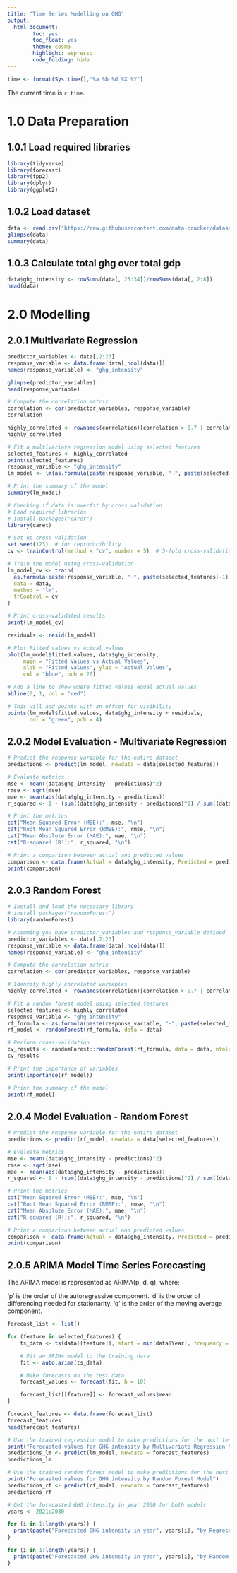 ---
title: "Time Series Modelling on GHG"
output: 
  html_document:
        toc: yes
        toc_float: yes
        theme: cosmo
        highlight: espresso
        code_folding: hide
---


```{r echo=FALSE}
time <- format(Sys.time(),"%a %b %d %X %Y")
```

The current time is `r time`.

# 1.0 Data Preparation
## 1.0.1 Load required libraries

```{r message=FALSE, warning=FALSE}
library(tidyverse)
library(forecast)
library(fpp2)
library(dplyr)
library(ggplot2)
```

## 1.0.2 Load dataset

```{r}
data <- read.csv("https://raw.githubusercontent.com/data-cracker/datasets/main/MasterDataSet.csv")
glimpse(data)
summary(data)
```

## 1.0.3 Calculate total ghg over total gdp

```{r}
data$ghg_intensity <- rowSums(data[, 25:34])/rowSums(data[, 2:8])
head(data)
```

# 2.0 Modelling
## 2.0.1 Multivariate Regression

```{r}
predictor_variables <- data[,2:23]
response_variable <- data.frame(data[,ncol(data)])
names(response_variable) <- "ghg_intensity"

glimpse(predictor_variables)
head(response_variable)

# Compute the correlation matrix
correlation <- cor(predictor_variables, response_variable)
correlation

highly_correlated <- rownames(correlation)[correlation > 0.7 | correlation < -0.7]
highly_correlated

# Fit a multivariate regression model using selected features
selected_features <- highly_correlated
print(selected_features)
response_variable <- "ghg_intensity"
lm_model <- lm(as.formula(paste(response_variable, "~", paste(selected_features[-1], collapse = " + "))), data = data)

# Print the summary of the model
summary(lm_model)

# Checking if data is overfit by cross validation
# Load required libraries
# install.packages("caret")
library(caret)

# Set up cross-validation
set.seed(123)  # for reproducibility
cv <- trainControl(method = "cv", number = 5)  # 5-fold cross-validation

# Train the model using cross-validation
lm_model_cv <- train(
  as.formula(paste(response_variable, "~", paste(selected_features[-1], collapse = " + "))),
  data = data,
  method = "lm",
  trControl = cv
)

# Print cross-validated results
print(lm_model_cv)

residuals <- resid(lm_model)

# Plot Fitted values vs Actual values
plot(lm_model$fitted.values, data$ghg_intensity,
     main = "Fitted Values vs Actual Values",
     xlab = "Fitted Values", ylab = "Actual Values",
     col = "blue", pch = 20)

# Add a line to show where fitted values equal actual values
abline(0, 1, col = "red")

# This will add points with an offset for visibility
points(lm_model$fitted.values, data$ghg_intensity + residuals,
       col = "green", pch = 4)

```

## 2.0.2 Model Evaluation - Multivariate Regression

```{r}
# Predict the response variable for the entire dataset
predictions <- predict(lm_model, newdata = data[selected_features])

# Evaluate metrics
mse <- mean((data$ghg_intensity - predictions)^2)
rmse <- sqrt(mse)
mae <- mean(abs(data$ghg_intensity - predictions))
r_squared <- 1 - (sum((data$ghg_intensity - predictions)^2) / sum((data$ghg_intensity - mean(data$ghg_intensity))^2))

# Print the metrics
cat("Mean Squared Error (MSE):", mse, "\n")
cat("Root Mean Squared Error (RMSE):", rmse, "\n")
cat("Mean Absolute Error (MAE):", mae, "\n")
cat("R-squared (R²):", r_squared, "\n")

# Print a comparison between actual and predicted values
comparison <- data.frame(Actual = data$ghg_intensity, Predicted = predictions)
print(comparison)
```

## 2.0.3 Random Forest

```{r}
# Install and load the necessary library
# install.packages("randomForest")
library(randomForest)

# Assuming you have predictor_variables and response_variable defined
predictor_variables <- data[,2:23]
response_variable <- data.frame(data[,ncol(data)])
names(response_variable) <- "ghg_intensity"

# Compute the correlation matrix
correlation <- cor(predictor_variables, response_variable)

# Identify highly correlated variables
highly_correlated <- rownames(correlation)[correlation > 0.7 | correlation < -0.7]

# Fit a random forest model using selected features
selected_features <- highly_correlated
response_variable <- "ghg_intensity"
rf_formula <- as.formula(paste(response_variable, "~", paste(selected_features[-1], collapse = " + ")))
rf_model <- randomForest(rf_formula, data = data)

# Perform cross-validation
cv_results <- randomForest::randomForest(rf_formula, data = data, nfold = 5)
cv_results

# Print the importance of variables
print(importance(rf_model))

# Print the summary of the model
print(rf_model)
```

## 2.0.4 Model Evaluation - Random Forest

```{r}
# Predict the response variable for the entire dataset
predictions <- predict(rf_model, newdata = data[selected_features])

# Evaluate metrics
mse <- mean((data$ghg_intensity - predictions)^2)
rmse <- sqrt(mse)
mae <- mean(abs(data$ghg_intensity - predictions))
r_squared <- 1 - (sum((data$ghg_intensity - predictions)^2) / sum((data$ghg_intensity - mean(data$ghg_intensity))^2))

# Print the metrics
cat("Mean Squared Error (MSE):", mse, "\n")
cat("Root Mean Squared Error (RMSE):", rmse, "\n")
cat("Mean Absolute Error (MAE):", mae, "\n")
cat("R-squared (R²):", r_squared, "\n")

# Print a comparison between actual and predicted values
comparison <- data.frame(Actual = data$ghg_intensity, Predicted = predictions)
print(comparison)
```

## 2.0.5 ARIMA Model Time Series Forecasting

The ARIMA model is represented as ARIMA(p, d, q), where:

'p' is the order of the autoregressive component.
'd' is the order of differencing needed for stationarity.
'q' is the order of the moving average component.

```{r}
forecast_list <- list()

for (feature in selected_features) {
    ts_data <- ts(data[[feature]], start = min(data$Year), frequency = 1)

    # Fit an ARIMA model to the training data
    fit <- auto.arima(ts_data)

    # Make forecasts on the test data
    forecast_values <- forecast(fit, h = 10)

    forecast_list[[feature]] <- forecast_values$mean
}

forecast_features <- data.frame(forecast_list)
forecast_features
head(forecast_features)

# Use the trained regression model to make predictions for the next ten years
print("Forecasted values for GHG intensity by Multivariate Regression Model")
predictions_lm <- predict(lm_model, newdata = forecast_features)
predictions_lm

# Use the trained random forest model to make predictions for the next ten years
print("Forecasted values for GHG intensity by Random Forest Model")
predictions_rf <- predict(rf_model, newdata = forecast_features)
predictions_rf

# Get the forecasted GHG intensity in year 2030 for both models
years <- 2021:2030

for (i in 1:length(years)) {
  print(paste("Forecasted GHG intensity in year", years[i], "by Regression Model:", predictions_lm[i]))
}

for (i in 1:length(years)) {
  print(paste("Forecasted GHG intensity in year", years[i], "by Random Forest Model:", predictions_rf[i]))
}
```

